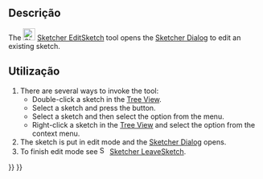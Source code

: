 <languages/>

{{Docnav
|[[Sketcher_NewSketch|New Sketch]]
|[[Sketcher_Dialog|Dialog]]
|[[Sketcher_Workbench|Sketcher]]
|IconL=Sketcher_NewSketch.svg‎‎
|IconR=
|IconC=Workbench_Sketcher.svg
}}

{{GuiCommand
|Name=Sketcher EditSketch
|MenuLocation=Sketch → Edit Sketch
|Workbenches=[[Sketcher_Workbench|Sketcher]], [[PartDesign_Workbench|PartDesign]]
|SeeAlso=[[Sketcher_LeaveSketch|Sketcher LeaveSketch]]
}}

<span id="Description"></span>
==Descrição==

The [[Image:Sketcher_EditSketch.svg|24px]] [[Sketcher_EditSketch|Sketcher EditSketch]] tool opens the [[Sketcher_Dialog|Sketcher Dialog]] to edit an existing sketch.

<span id="Usage"></span>
==Utilização==

# There are several ways to invoke the tool:
#* Double-click a sketch in the [[Tree_View|Tree View]].
#* Select a sketch and press the {{Button|[[Image:Sketcher_EditSketch.svg|16px]] [[Sketcher_EditSketch|Edit Sketch]]}} button.
#* Select a sketch and then select the {{MenuCommand|Sketch → [[Image:Sketcher_EditSketch.svg|16px]] Edit Sketch}} option from the menu.
#* Right-click a sketch in the [[Tree_View|Tree View]] and select the {{MenuCommand|Edit Sketch}} option from the context menu.
# The sketch is put in edit mode and the [[Sketcher_Dialog|Sketcher Dialog]] opens.
# To finish edit mode see [[Image:Sketcher_LeaveSketch.svg|16px]] [[Sketcher_LeaveSketch|Sketcher LeaveSketch]].


{{Docnav
|[[Sketcher_NewSketch|New Sketch]]
|[[Sketcher_Dialog|Dialog]]
|[[Sketcher_Workbench|Sketcher]]
|IconL=Sketcher_NewSketch.svg‎‎
|IconR=
|IconC=Workbench_Sketcher.svg
}}

{{Sketcher_Tools_navi{{#translation:}}}}
{{Userdocnavi{{#translation:}}}}